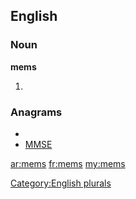 ==English==

===Noun===
'''mems'''

# {{plural of|[[mem]]}}

===Anagrams===
* {{alphagram|emms}}
* [[MMSE#English|MMSE]]

[[Category:English plurals]]

[[ar:mems]]
[[fr:mems]]
[[my:mems]]